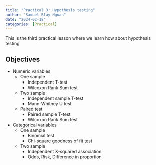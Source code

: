 ```yaml
---
title: "Practical 3: Hypothesis testing"
author: "Samuel Blay Nguah"
date: "2024-02-18"
categories: [Practical]
---
```


This is the third practical lesson where we learn how about hypothesis testing

## Objectives

-   Numeric variables
    -   One sample
        -   Independent T-test
        -   Wilcoxon Rank Sum test
    -   Two sample
        -   Independent sample T-test
        -   Mann-Whitney U test
    -   Paired test
        -   Paired sample T-test
        -   Wilcoxon Rank Sum test
-   Categorical variables
    -   One sample
        -   Binomial test
        -   Chi-square goodness of fit test
    -   Two sample
        -   Independent X-squared association
        -   Odds, Risk, Difference in proportion
